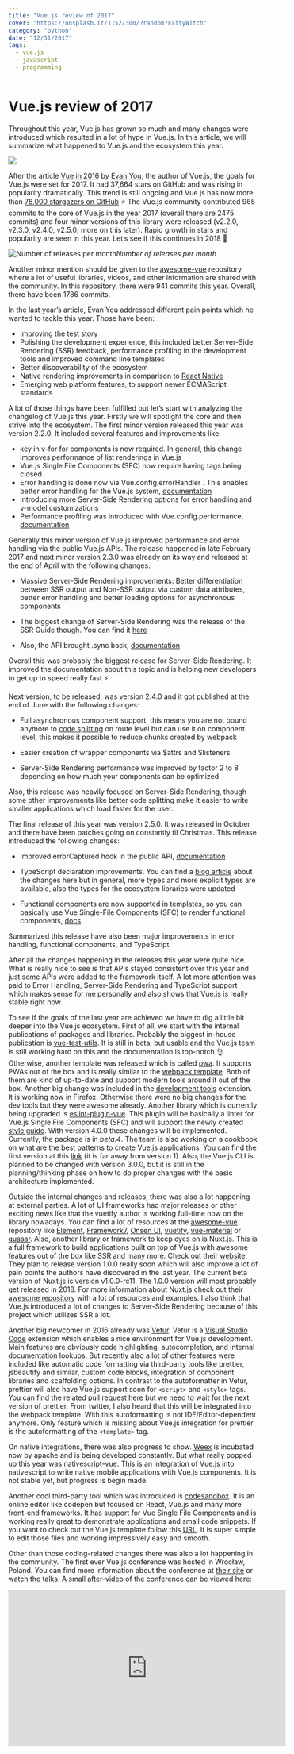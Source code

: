 ```yaml
---
title: "Vue.js review of 2017"
cover: "https://unsplash.it/1152/300/?random?FaityWitch"
category: "python"
date: "12/31/2017"
tags:
  - vue.js
  - javascript
  - programming
---
```


# Vue.js review of 2017

Throughout this year, Vue.js has grown so much and many changes were introduced which resulted in a lot of hype in Vue.js. In this article, we will summarize what happened to Vue.js and the ecosystem this year.

![](https://cdn-images-1.medium.com/max/4080/1*o_DF98Kq2orpNNHIpPcqmQ.png)

After the article [Vue in 2016](https://medium.com/the-vue-point/vue-in-2016-8df71d98bfb3#) by [Evan You](https://medium.com/@youyuxi), the author of Vue.js, the goals for Vue.js were set for 2017. It had 37,664 stars on GitHub and was rising in popularity dramatically. This trend is still ongoing and Vue.js has now more than [78,000 stargazers on GitHub](https://github.com/vuejs/vue/stargazers) ⭐ The Vue.js community contributed 965 commits to the core of Vue.js in the year 2017 (overall there are 2475 commits) and four minor versions of this library were released (v2.2.0, v2.3.0, v2.4.0, v2.5.0; more on this later). Rapid growth in stars and popularity are seen in this year. Let’s see if this continues in 2018 🚀

![Number of releases per month](https://cdn-images-1.medium.com/max/8880/1*UuxCc2n_qNGfYj8b11ktcQ.png)_Number of releases per month_

Another minor mention should be given to the [awesome-vue](https://github.com/vuejs/awesome-vue) repository where a lot of useful libraries, videos, and other information are shared with the community. In this repository, there were 941 commits this year. Overall, there have been 1786 commits.

In the last year’s article, Evan You addressed different pain points which he wanted to tackle this year. Those have been:

- Improving the test story
- Polishing the development experience, this included better Server-Side Rendering (SSR) feedback, performance profiling in the development tools and improved command line templates
- Better discoverability of the ecosystem
- Native rendering improvements in comparison to [React Native](https://facebook.github.io/react-native/)
- Emerging web platform features, to support newer ECMAScript standards

A lot of those things have been fulfilled but let’s start with analyzing the changelog of Vue.js this year. Firstly we will spotlight the core and then strive into the ecosystem. The first minor version released this year was version 2.2.0. It included several features and improvements like:

- key in v-for for components is now required. In general, this change improves performance of list renderings in Vue.js
- Vue.js Single File Components (SFC) now require having tags being closed
- Error handling is done now via Vue.config.errorHandler . This enables better error handling for the Vue.js system, [documentation](https://vuejs.org/v2/api/#errorHandler)
- Introducing more Server-Side Rendering options for error handling and v-model customizations
- Performance profiling was introduced with Vue.config.performance, [documentation](https://vuejs.org/v2/api/#performance)

Generally this minor version of Vue.js improved performance and error handling via the public Vue.js APIs. The release happened in late February 2017 and next minor version 2.3.0 was already on its way and released at the end of April with the following changes:

- Massive Server-Side Rendering improvements: Better differentiation between SSR output and Non-SSR output via custom data attributes, better error handling and better loading options for asynchronous components

- The biggest change of Server-Side Rendering was the release of the SSR Guide though. You can find it [here](https://vuejs.org/v2/guide/ssr.html)

- Also, the API brought .sync back, [documentation](https://vuejs.org/v2/guide/components.html#sync-Modifier)

Overall this was probably the biggest release for Server-Side Rendering. It improved the documentation about this topic and is helping new developers to get up to speed really fast ⚡

Next version, to be released, was version 2.4.0 and it got published at the end of June with the following changes:

- Full asynchronous component support, this means you are not bound anymore to [code splitting](https://webpack.js.org/guides/code-splitting/) on route level but can use it on component level, this makes it possible to reduce chunks created by webpack

- Easier creation of wrapper components via $attrs and $listeners

- Server-Side Rendering performance was improved by factor 2 to 8 depending on how much your components can be optimized

Also, this release was heavily focused on Server-Side Rendering, though some other improvements like better code splitting make it easier to write smaller applications which load faster for the user.

The final release of this year was version 2.5.0. It was released in October and there have been patches going on constantly til Christmas. This release introduced the following changes:

- Improved errorCaptured hook in the public API, [documentation](https://gist.github.com/yyx990803/9bdff05e5468a60ced06c29c39114c6b#error-handling-with-errorcaptured-hook)

- TypeScript declaration improvements. You can find a [blog article](https://medium.com/the-vue-point/upcoming-typescript-changes-in-vue-2-5-e9bd7e2ecf08) about the changes here but in general, more types and more explicit types are available, also the types for the ecosystem libraries were updated

- Functional components are now supported in templates, so you can basically use Vue Single-File Components (SFC) to render functional components, [docs](https://vue-loader.vuejs.org/en/features/functional.html)

Summarized this release have also been major improvements in error handling, functional components, and TypeScript.

After all the changes happening in the releases this year were quite nice. What is really nice to see is that APIs stayed consistent over this year and just some APIs were added to the framework itself. A lot more attention was paid to Error Handling, Server-Side Rendering and TypeScript support which makes sense for me personally and also shows that Vue.js is really stable right now.

To see if the goals of the last year are achieved we have to dig a little bit deeper into the Vue.js ecosystem. First of all, we start with the internal publications of packages and libraries. Probably the biggest in-house publication is [vue-test-utils](https://github.com/vuejs/vue-test-utils). It is still in beta, but usable and the Vue.js team is still working hard on this and the documentation is top-notch 👌 Otherwise, another template was released which is called [pwa](https://github.com/vuejs-templates/pwa). It supports PWAs out of the box and is really similar to the [webpack template](https://github.com/vuejs-templates/webpack). Both of them are kind of up-to-date and support modern tools around it out of the box. Another big change was included in the [development tools](https://github.com/vuejs/vue-devtools) extension. It is working now in Firefox. Otherwise there were no big changes for the dev tools but they were awesome already. Another library which is currently being upgraded is [eslint-plugin-vue](https://github.com/vuejs/eslint-plugin-vue). This plugin will be basically a linter for Vue.js Single File Components (SFC) and will support the newly created [style guide](https://vuejs.org/v2/style-guide/). With version 4.0.0 these changes will be implemented. Currently, the package is in _beta.4_. The team is also working on a cookbook on what are the best patterns to create Vue.js applications. You can find the first version at this [link](https://vuejs.org/v2/cookbook/index.html) (it is far away from version 1). Also, the Vue.js CLI is planned to be changed with version 3.0.0, but it is still in the planning/thinking phase on how to do proper changes with the basic architecture implemented.

Outside the internal changes and releases, there was also a lot happening at external parties. A lot of UI frameworks had major releases or other exciting news like that the vuetify author is working full-time now on the library nowadays. You can find a lot of resources at the [awesome-vue](https://github.com/vuejs/awesome-vue) repository like [Element](https://github.com/ElemeFE/element), [Framework7](https://github.com/framework7io/framework7), [Onsen UI](https://github.com/OnsenUI/OnsenUI), [vuetify](https://github.com/vuetifyjs/vuetify), [vue-material](https://github.com/vuematerial/vue-material) or [quasar](https://github.com/quasarframework/quasar). Also, another library or framework to keep eyes on is Nuxt.js. This is a full framework to build applications built on top of Vue.js with awesome features out of the box like SSR and many more. Check out their [website](https://nuxtjs.org/). They plan to release version 1.0.0 really soon which will also improve a lot of pain points the authors have discovered in the last year. The current beta version of Nuxt.js is version v1.0.0-rc11. The 1.0.0 version will most probably get released in 2018. For more information about Nuxt.js check out their [awesome repository](https://github.com/nuxt-community/awesome-nuxt) with a lot of resources and examples. I also think that Vue.js introduced a lot of changes to Server-Side Rendering because of this project which utilizes SSR a lot.

Another big newcomer in 2016 already was [Vetur](https://github.com/vuejs/vetur). Vetur is a [Visual Studio Code](https://code.visualstudio.com/) extension which enables a nice environment for Vue.js development. Main features are obviously code highlighting, autocompletion, and internal documentation lookups. But recently also a lot of other features were included like automatic code formatting via third-party tools like prettier, jsbeautify and similar, custom code blocks, integration of component libraries and scaffolding options. In contrast to the autoformatter in Vetur, prettier will also have Vue.js support soon for `<script>` and `<style>` tags. You can find the related pull request [here](https://github.com/prettier/prettier/pull/3563) but we need to wait for the next version of prettier. From twitter, I also heard that this will be integrated into the webpack template. With this autoformatting is not IDE/Editor-dependent anymore. Only feature which is missing about Vue.js integration for prettier is the autoformatting of the `<template>` tag.

On native integrations, there was also progress to show. [Weex](https://github.com/apache/incubator-weex/) is incubated now by apache and is being developed constantly. But what really popped up this year was [nativescript-vue](https://github.com/rigor789/nativescript-vue). This is an integration of Vue.js into nativescript to write native mobile applications with Vue.js components. It is not stable yet, but progress is begin made.

Another cool third-party tool which was introduced is [codesandbox](https://codesandbox.io/). It is an online editor like codepen but focused on React, Vue.js and many more front-end frameworks. It has support for Vue Single File Components and is working really great to demonstrate applications and small code snippets. If you want to check out the Vue.js template follow this [URL](https://codesandbox.io/s/vue). It is super simple to edit those files and working impressively easy and smooth.

Other than those coding-related changes there was also a lot happening in the community. The first ever Vue.js conference was hosted in Wrocław, Poland. You can find more information about the conference at [their site](http://conf.vuejs.org/) or [watch the talks](https://www.youtube.com/channel/UC9dJjbYeXjirDYYVfUD3bSw/videos). A small after-video of the conference can be viewed here:

<center>
  <iframe
    width="560"
    height="315"
    src="https://www.youtube.com/embed/TsgdiXGWlIY"
    frameBorder="0"
    allowFullScreen
  />
</center>

Besides the conference, a lot of meetups were founded or got a bigger attraction. Those meetups were hosted in different cities around the world like [Paris](https://www.meetup.com/Vuejs-Paris/), [New York](https://www.meetup.com/vueJsNYC/), [London](https://www.meetup.com/London-Vue-js-Meetup/), [Berlin](https://www.meetup.com/Vue-js-Berlin/), [Chicago](https://www.meetup.com/Chicago-Vue-js/), [Amsterdam](https://www.meetup.com/VueJSMeetupAmsterdam/), [Buenos Aires](https://www.meetup.com/vuenos-aires/), [Singapore](https://www.meetup.com/Vue-JS-Singapore/), [Medellín](https://www.meetup.com/Vue-JS-Medellin/), [Tel Aviv](https://www.meetup.com/VueIsrael), [Sydney](https://www.meetup.com/vue-sydney/), [Budapest](https://www.meetup.com/Vue-js-Budapest) and many more. If your city is not on this list go to [meetup.com](https://www.meetup.com) and look for a Vue.js meetup near your city or create one. You can also find help in different communication channels of Vue.js. One of those new communication channels is the new discord server. The chat of Vue.js officially moved away from gitter to discord since it is more community focused now. You can join the discord chat via [this link](https://chat.vuejs.org/). In other news, the core team also did an [AMA on hashnode](https://hashnode.com/ama/with-vuejs-team-cj7itlrki03ae62wuv2r2005s) this year. A lot of opinions and cool side notes are dropped there.

Moreover, Monterail did a survey about Vue.js this year. You can check it out [here](https://www.monterail.com/state-of-vuejs-report). Key points to get extracted are probably the problems Vue.js have in the opinion of the developers who are using the framework. Those pain points are for example that Vue.js is really unknown in the western world, that the future is not certain, no native mobile platform is supported well in comparison to something like React Native, that the scalability of large applications written with Vue.js is unclear or not explained great and the testing of Vue.js components is not enyojable.

Those pain points collide sometimes with the goals Evan set last year for Vue.js but they got resolved partly. Let’s review the goals:

**_Improving the test story _**✔️

Now with [vue-test-utils](https://github.com/vuejs/vue-test-utils) and the [great documentation](https://vue-test-utils.vuejs.org/) around it, the integration into the Vue.js project templates and general more publicity, I think this goal is completely achieved. Ok, just the version 1.0.0 needs to be dropped and everyone will be happy.

**_Polishing the development experience _**📈

With the improvements of the docs like the SSR Guide, the Style Guide or the upcoming Vue.js cookbook a lot of the documentation pain points are resolved. Nevertheless, I think it is important to also give guidance for large-scale applications and it is really hard to get through and having own ideas about how to structure this. Anyway, the performance profiler was included and gives more feedback to the developers. Also, a new project template was added and the Vue.js CLI rework is in progress right now.

**_Better discoverability of the ecosystem _**⚙️

The goal was to get away from awesome-vue and create a rather central guide. This is happening with the cookbook and [Vue Curated](https://curated.vuejs.org/) but personally, I am a fan of awesome-vue and never really saw Vue Curated. Probably it is better to link to recommended resources more in the documentation but on the other hand, I like Vue.js about the freedom of the ecosystem.

**_Native rendering improvements _**⚙️

With weex and nativescript-vue there are now two competitors in the native mobile market in terms of Vue.js. None of both reach React Native level though. Probably in the future, this will happen but with the recent rise of PWAs, the need for native mobile applications may decrease a bit (Apple is working on Service Workers now).

**_Emerging web platform features _**📈

With the next major release of Vue.js, it will drop support for old browsers and just include evergreen browsers (including edge). You can read more about the plans of next version in the [AMA by the Vue.js core](https://hashnode.com/ama/with-vuejs-team-cj7itlrki03ae62wuv2r2005s) team. Basically, features would be developed for version 2 and 3 of the framework in parallel but version 3 has a different internal implementation and will be much faster. It was announced that most of the public APIs will stay the same and not many breaking changes will appear.

### Review

The year 2017 was really successful for Vue.js. Even though the goals are partly fulfilled, I think that most of the goals are somehow achieved or getting more traction. Vue.js is spreading and a lot more companies are using it now, including:

- Behance
- Adobe
- Chess.com
- GitLab
- HERE Technologies
- Car2Go
- IBM
- and many chinese companies like alibaba, ele.me

With more adoption, the need for a good ecosystem is also increasing and I think with the developments of the last year the community showed how much they love Vue.js and what pain points need to be tackled.

The documentation is also getting better. For example, providing first-hand documentation about Server-Side Rendering is improving developer satisfaction a lot. Other documentation and guides like the Vue.js Style Guide are supporting this idea too.

### What I look forward to in 2018

The main point missing for Vue.js right now is the native solution for mobile applications. Probably the solutions we have right now will improve and somehow catch up to React native. This will be really hard since React Native has a high adoption rate now and is backed by Facebook.

What I really look forward to are the Vue.js cookbook, the newly created CLI for Vue.js and the conferences and meetups happening the next year.

The Vue.js cookbook should provide examples of how to structure, setup projects and how to scale them which is one of the biggest disadvantages of the documentation right now. The newly Vue.js CLI will be awesome since the core should be more focused on other solutions like create-react-app, Next.js, Nuxt.js, and Poi. You can find the related issue at this [link](https://github.com/vuejs/vue-cli/issues/589). The architecture of the next version is already in place but functionality needs to be added here and there.

Another big thing is conferences. Last year Vue.js had one official conference. This year there are four which are announced. The first conference will be Vue.js Amsterdam in the Theater Amsterdam on the 16th of February. A lot of people of the core team will be there and give a talk. You can find more information about this event on the [website](https://www.frontenddeveloperlove.com/vuejsamsterdam/). The next conference will take place Sheraton New Orleans from 26th of March to the 28th of March. The 26th is a workshop day and the other two days are packed with talks. You can find out more on [their website](http://us.vuejs.org/). Also, there are conferences planned for [London in mid 2018](http://vuejs.london/) and again in Wrocław in late 2018.

It was an awesome Vue.js year and I hope Vue.js will continue to evolve like it has in this year.

> Thanks for reading this. You rock* 🤘*
> If you have any feedback or want to add something to this article just comment here. You can also follow me on [twitter](https://twitter.com/kevinpeters_) or visit my [personal site](https://www.kevinpeters.net/) to stay up-to-date about my blog articles and many more things.
